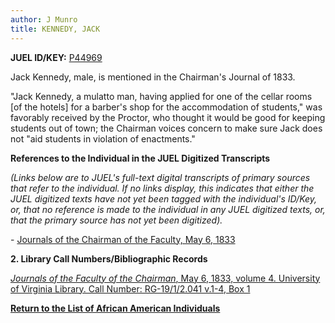 ```yaml
---
author: J Munro
title: KENNEDY, JACK
---
```

**JUEL ID/KEY:** [P44969](http://juel.iath.virginia.edu/public_person?person=44969#m1 "P44969")

Jack Kennedy, male, is mentioned in the Chairman's Journal of 1833.

"Jack Kennedy, a mulatto man, having applied for one of the cellar rooms \[of the hotels\] for a barber's shop for the accommodation of students," was favorably received by the Proctor, who thought it would be good for keeping students out of town; the Chairman voices concern to make sure Jack does not "aid students in violation of enactments."  
  

**References to the Individual in the JUEL Digitized Transcripts**

_(Links below are to JUEL's full-text digital transcripts of primary sources that refer to the individual. If no links display, this indicates that either the JUEL digitized texts have not yet been tagged with the individual's ID/Key, or, that no reference is made to the individual in any JUEL digitized texts, or, that the primary source has not yet been digitized)._  

\- [Journals of the Chairman of the Faculty, May 6, 1833](http://juel.iath.virginia.edu/node/343?doc=/juel_display/chairman-journal/Sessions/session-009 "Chairman's Journal 1833")

**2\. Library Call Numbers/Bibliographic Records**

[_Journals of the Faculty of the Chairman_, May 6, 1833, volume 4. University of Virginia Library. Call Number: RG-19/1/2.041 v.1-4, Box 1](http://search.lib.virginia.edu/catalog/u4005116 "Chairman's Journal 1833")

**[Return to the List of African American Individuals](http://juel.iath.virginia.edu/node/367 "Return to the List of African-American Individuals")**